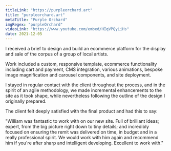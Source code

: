 ```yaml
---
titleLink: "https://purpleorchard.art"
title: "purpleorchard.art"
metaTitle: "Purple Orchard"
imgRegex: "purpleOrchard"
videoLink: "https://www.youtube.com/embed/HIqVPQyLiHs"
date: 2021-12-05
---
```


I received a brief to design and build an ecommerce platform for the display and sale of the corpus of a group of local artists.

Work included a custom, responsive template, ecommerce functionality including cart and payment, CMS integration, various animations, bespoke image magnification and carousel components, and site deployment.

I stayed in regular contact with the client throughout the process, and in the spirit of an agile methodology, we made incremental enhancements to the site as it took shape, while nevertheless following the outline of the design I originally prepared.

The client felt deeply satisfied with the final product and had this to say:

"William was fantastic to work with on our new site. Full of brilliant ideas; expert, from the big picture right down to tiny details; and incredibly focused on ensuring the remit was delivered on time, in budget and in a really professional spirit. We would work with him again and recommend him if you're after sharp and intelligent developing. Excellent to work with."

